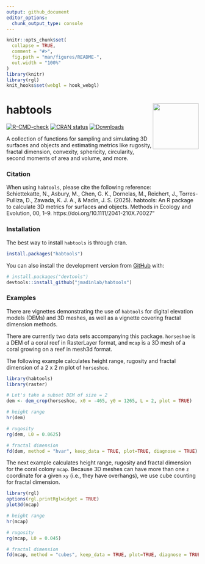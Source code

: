 ```yaml
---
output: github_document
editor_options:
  chunk_output_type: console
---
```


<!-- README.md is generated from README.Rmd. Please edit that file -->

```r
knitr::opts_chunk$set(
  collapse = TRUE,
  comment = "#>",
  fig.path = "man/figures/README-",
  out.width = "100%"
)
library(knitr)
library(rgl)
knit_hooks$set(webgl = hook_webgl)
```

# habtools <img src="man/figures/habtools_logo.png" align="right" alt="" width="120"/>

<!-- badges: start -->
[![R-CMD-check](https://github.com/jmadinlab/habtools/actions/workflows/R-CMD-check.yaml/badge.svg)](https://github.com/jmadinlab/habtools/actions/workflows/R-CMD-check.yaml)
[![CRAN status](https://www.r-pkg.org/badges/version/habtools)](https://CRAN.R-project.org/package=habtools)
[![Downloads](https://cranlogs.r-pkg.org/badges/grand-total/habtools?color=brightgreen)](https://CRAN.R-project.org/package=habtools)
<!-- badges: end -->

A collection of functions for sampling and simulating 3D surfaces and objects and estimating metrics like rugosity, fractal dimension, convexity, sphericity, circularity, second moments of area and volume, and more.   

### Citation   
When using `habtools`, please cite the following reference:    
Schiettekatte, N., Asbury, M., Chen, G. K., Dornelas, M., Reichert, J., Torres-Pulliza, D., Zawada, K. J. A., & Madin, J. S. (2025). habtools: An R package to calculate 3D metrics for surfaces and objects. Methods in Ecology and Evolution, 00, 1–9. https://doi.org/10.1111/2041-210X.70027"

### Installation

The best way to install `habtools` is through cran.                
``` r
install.packages("habtools")
```

You can also install the development version from [GitHub](https://github.com/) with:

``` r
# install.packages("devtools")
devtools::install_github("jmadinlab/habtools")
```

### Examples

There are vignettes demonstrating the use of `habtools` for digital elevation models (DEMs) and 3D meshes, as well as a vignette covering fractal dimension methods. 

There are currently two data sets accompanying this package. `horseshoe` is a DEM of a coral reef in RasterLayer format, and `mcap` is a 3D mesh of a coral growing on a reef in mesh3d format.

The following example calculates height range, rugosity and fractal dimension of a 2 x 2 m plot of `horseshoe`.

```r
library(habtools)
library(raster)

# Let's take a subset DEM of size = 2
dem <- dem_crop(horseshoe, x0 = -465, y0 = 1265, L = 2, plot = TRUE)

# height range
hr(dem)

# rugosity
rg(dem, L0 = 0.0625)

# fractal dimension
fd(dem, method = "hvar", keep_data = TRUE, plot=TRUE, diagnose = TRUE)

```

The next example calculates height range, rugosity and fractal dimension for the coral colony `mcap`. Because 3D meshes can have more than one `z` coordinate for a given `xy` (i.e., they have overhangs), we use cube counting for fractal dimension.

```r
library(rgl)
options(rgl.printRglwidget = TRUE)
plot3d(mcap)
```

```r
# height range
hr(mcap)

# rugosity
rg(mcap, L0 = 0.045)

# fractal dimension
fd(mcap, method = "cubes", keep_data = TRUE, plot=TRUE, diagnose = TRUE)

```

